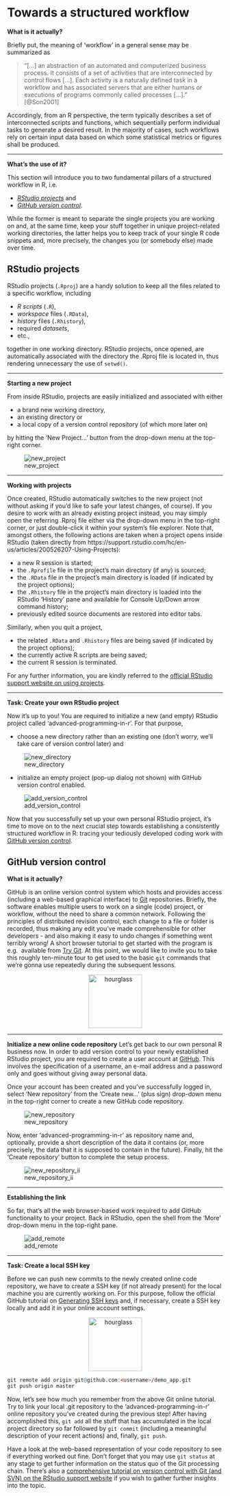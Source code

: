 # Towards a structured workflow

<b>What is it actually?</b>

Briefly put, the meaning of 'workflow' in a general sense may be summarized as 

<blockquote>
"[...] an abstraction of an automated and computerized business 
process. It consists of a set of activities that are interconnected by control 
flows [...]. Each activity is a naturally defined task in a workflow and has 
associated servers that are either humans or executions of programs commonly 
called processes [...]." [@Son2001]
</blockquote>

Accordingly, from an R perspective, the term typically describes a set of 
interconnected scripts and functions, which sequentially perform individual 
tasks to generate a desired result. In the majority of cases, such workflows
rely on certain input data based on which some statistical metrics or figures
shall be produced.

<hr>

<b>What's the use of it?</b>

This section will introduce you to two fundamental pillars of a structured 
workflow in R, i.e. 

* [_RStudio projects_](projects.html) and
* [_GitHub version control_](version_control.html).

While the former is meant to separate the single projects you are working on 
and, at the same time, keep your stuff together in unique project-related 
working directories, the latter helps you to keep track of your single R code 
snippets and, more precisely, the changes you (or somebody else) made over time.


## RStudio projects

RStudio projects (`.Rproj`) are a handy solution to keep all the files related to 
a specific workflow, including

* _R scripts_ (`.R`),
* _workspace_ files (`.RData`),
* _history_ files (`.Rhistory`), 
* required _datasets_, 
* etc., 

together in one working directory. RStudio projects, once opened, are 
automatically associated with the directory the .Rproj file is located in, thus 
rendering unnecessary the use of `setwd()`.

<hr>

<b>Starting a new project</b>

From inside RStudio, projects are easily initialized and associated with either

* a brand new working directory, 
* an existing directory or
* a local copy of a version control repository (of which more later on)

by hitting the 'New Project...' button from the drop-down menu at the top-right 
corner.

![new_project](http://i.imgur.com/0eeFQmB.png)

<hr>

<b>Working with projects</b>

Once created, RStudio automatically switches to the new project (not without 
asking if you'd like to safe your latest changes, of course). If you desire to 
work with an already existing project instead, you may simply open the referring 
.Rproj file either via the drop-down menu in the top-right corner, or just 
double-click it within your system's file explorer. Note that, amongst others, 
the following actions are taken when a project opens inside RStudio (taken 
directly from 
https://support.rstudio.com/hc/en-us/articles/200526207-Using-Projects):

* a new R session is started;
* the `.Rprofile` file in the project's main directory (if any) is sourced;
* the `.RData` file in the project's main directory is loaded (if indicated by the 
project options);
* the `.Rhistory` file in the project's main directory is loaded into the RStudio 
'History' pane and available for Console Up/Down arrow command history;
* previously edited source documents are restored into editor tabs.

Similarly, when you quit a project, 

* the related `.RData` and `.Rhistory` files are being saved (if indicated by the 
project options); 
* the currently active R scripts are being saved;
* the current R session is terminated.

For any further information, you are kindly referred to the [official RStudio 
support website on using projects](https://support.rstudio.com/hc/en-us/articles/200526207-Using-Projects).

<hr>

<b>Task: Create your own RStudio project</b>

Now it's up to you! You are required to initialize a new (and empty) RStudio 
project called 'advanced-programming-in-r'. For that purpose, 

* choose a new directory rather than an existing one (don't worry, we'll take 
care of version control later) and 

![new_directory](http://i.imgur.com/B6UC3Xh.png?1)

* initialize an empty project (pop-up dialog not shown) with GitHub version 
control enabled.

![add_version_control](http://i.imgur.com/fTjwmmi.png)

Now that you successfully set up your own personal RStudio project, it's time to 
move on to the next crucial step towards establishing a consistently structured 
workflow in R: tracing your tediously developed coding work with 
[GitHub version control](version_control.html).


## GitHub version control

<b>What is it actually?</b>

GitHub is an online version control system which hosts and provides access 
(including a web-based graphical interface) to [Git](https://git-scm.com/) 
repositories. Briefly, the software enables multiple users to work on a single 
(code) project, or workflow, without the need to share a common network. 
Following the principles of distributed revision control, each change to a file 
or folder is recorded, thus making any edit you've made comprehensible for other 
developers - and also making it easy to undo changes if something went terribly 
wrong! A short browser tutorial to get started with the program is e.g. 
available from [Try Git](https://try.github.io/levels/1/challenges/1). At this 
point, we would like to invite you to take this roughly ten-minute tour to get 
used to the basic `git` commands that we're gonna use repeatedly during the 
subsequent lessons. 

<center>
  <img src="https://upload.wikimedia.org/wikipedia/commons/2/25/Hourglass_2.svg" alt="hourglass" style="width: 125px;"/>
</center>

<hr>

<b>Initialize a new online code repository</b>
Let's get back to our own personal R business now. In order to add version 
control to your newly established RStudio project, you are required to create a 
user account at [GitHub](https://github.com/). This involves the specification 
of a username, an e-mail address and a password only and goes without giving 
away personal data. 

Once your account has been created and you've successfully logged in, select 
'New repository' from the 'Create new...' (plus sign) drop-down menu in the 
top-right corner to create a new GitHub code repository. 

![new_repository](http://i.imgur.com/N4ni6RY.png)

Now, enter 'advanced-programming-in-r' as repository name and, optionally, 
provide a short description of the data it contains (or, more precisely, the 
data that it is supposed to contain in the future). Finally, hit the 'Create 
repository' button to complete the setup process.

![new_repository_ii](http://i.imgur.com/K9D6NQr.png)

<hr>

<b>Establishing the link</b>

So far, that's all the web browser-based work required to add GitHub 
functionality to your project. Back in RStudio, open the shell from the 'More' 
drop-down menu in the top-right pane. 

![add_remote](http://i.imgur.com/AWI8Bpq.png)

<hr> 

<b>Task: Create a local SSH key</b>

Before we can push new commits to the newly created online code repository, we 
have to create a SSH key (if not already present) for the local machine you are 
currently working on. For this purpose, follow the official GitHub tutorial on 
[Generating SSH keys](https://help.github.com/articles/generating-ssh-keys/) 
and, if necessary, create a SSH key locally and add it in your online account 
settings. 

<center>
  <img src="https://upload.wikimedia.org/wikipedia/commons/2/25/Hourglass_2.svg" alt="hourglass" style="width: 125px;"/>
</center>

```r
git remote add origin git@github.com:<username>/demo_app.git
git push origin master
```

Now, let's see how much you remember from the above Git online tutorial. Try to 
link your local .git repository to the 'advanced-programming-in-r' online 
repository you've created during the previous step! After having accomplished 
this, `git add` all the stuff that has accumulated in the local project 
directory so far followed by `git commit` (including a meaningful description of your recent 
actions) and, finally, `git push`. 

Have a look at the web-based representation 
of your code repository to see if everything worked out fine. Don't forget that 
you may use `git status` at any stage to get further information on the status 
quo of the Git processing chain. There's also a [comprehensive tutorial on version control with Git (and SVN) on the RStudio support website](https://support.rstudio.com/hc/en-us/articles/200532077-Version-Control-with-Git-and-SVN) if you wish to gather further insights into the topic.